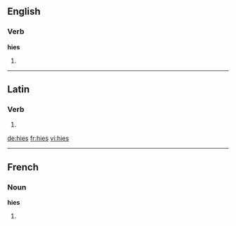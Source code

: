==English==

===Verb===
'''hies'''

# {{third-person singular of|hie}}

----

==Latin==

===Verb===
{{la-verb-form|hiēs}}

# {{conjugation of|hio|hiō|2|s|pres|act|sub|lang=la}}

[[de:hies]]
[[fr:hies]]
[[vi:hies]]

----
==French==

===Noun===
'''hies''' {{f}}

# {{plural of|[[hie]]|lang=fr}}
{{rfc-auto}}